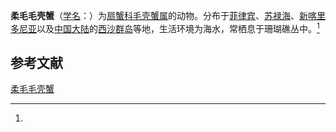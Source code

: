 {{Speciesbox
| name = 柔毛毛壳蟹
| status = 
| status_system = 
| image = 
| genus = Pilodius
| species = pubescens
| authority = (Dana, 1852)<ref name='id11790'>{{cite web| url =http://www.bioinfo.cn/db05/BjdwSpecies.php?action=view&id=11790| title =柔毛毛壳蟹| work =《中国动物物种编目数据库》| publisher =中国科学院微生物研究所| author =中国科学院动物研究所| accessdate =2009-04-28| deadurl =yes| archiveurl =https://web.archive.org/web/20160305055211/http://www.bioinfo.cn/db05/BjdwSpecies.php?action=view&id=11790| archivedate =2016-03-05}}</ref>
}}

'''柔毛毛壳蟹'''（[[学名|学名]]：{{lang|la|''Pilodius pubescens''}}）为[[扇蟹科|扇蟹科]][[毛壳蟹属|毛壳蟹属]]的动物。分布于[[菲律宾|菲律宾]]、[[苏禄海|苏禄海]]、[[新喀里多尼亚|新喀里多尼亚]]以及[[中国大陆|中国大陆]]的[[西沙群岛|西沙群岛]]等地，生活环境为海水，常栖息于珊瑚礁丛中。<ref name='id11790'/>

== 参考文献 ==
{{reflist}}

{{Wikispecies|Pilodius pubescens}}
{{Taxonbar|from=Q14105644}}

[[Category:毛壳蟹属|柔毛毛壳蟹]]


{{螃蟹小作品}}